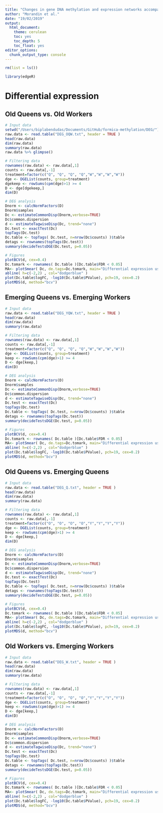 ```yaml
---
title: "Changes in gene DNA methylation and expression networks accompany caste specialization and age-related physiological changes in a social insect"
author: "Morandin et al."
date: "19/02/2019"
output:
  html_document:
    theme: cerulean
    toc: yes
    toc_depth: 5
    toc_float: yes
editor_options: 
  chunk_output_type: console
---
```


```r
rm(list = ls())

library(edgeR)
```

# Differential expression
## Old Queens vs. Old Workers
```r
# Input data
setwd("/Users/biplabendudas/Documents/GitHub/formica-methylation/DEG/")
raw.data <- read.table("DEG_OQW.txt", header = TRUE )
head(raw.data)
dim(raw.data)
summary(raw.data)
raw.data %>% glimpse()

# Filtering data
rownames(raw.data) <- raw.data[,1] 
counts <- raw.data[,-1]
treatment=factor(c("Q", "Q", "Q", "Q","W","W","W","W"))
dge <- DGEList(counts, group=treatment)
dgekeep <- rowSums(cpm(dge)>1) >= 4
D <- dge[dgekeep,]
dim(D)

# DEG analysis
Dnorm <- calcNormFactors(D)
Dnorm$samples
Dc <- estimateCommonDisp(Dnorm,verbose=TRUE)
Dc$common.dispersion
d <- estimateTagwiseDisp(Dc, trend="none")
Dc.test <- exactTest(Dc)
topTags(Dc.test)
Dc.table <- topTags( Dc.test, n=nrow(Dc$counts) )$table
detags <- rownames(topTags(Dc.test))
summary(decideTestsDGE(Dc.test, p=0.05))

# Figures
plotBCV(d, cex=0.4)
Dc.tomark <- rownames( Dc.table )[Dc.table$FDR < 0.05]
MA<- plotSmear( Dc, de.tags=Dc.tomark, main="Differential expression using the common dispersion")
abline( h=c(-2,2) , col="dodgerblue" )
plot(Dc.table$logFC, -log10(Dc.table$PValue), pch=19, cex=0.2)
plotMDS(d, method="bcv")
```

## Emerging Queens vs. Emerging Workers
```r
# Input data
raw.data <- read.table("DEG_YQW.txt", header = TRUE )
head(raw.data)
dim(raw.data)
summary(raw.data)

# Filtering data
rownames(raw.data) <- raw.data[,1] 
counts <- raw.data[,-1]
treatment=factor(c("Q", "Q", "Q", "Q","W","W","W","W"))
dge <- DGEList(counts, group=treatment)
keep <- rowSums(cpm(dge)>1) >= 4
D <- dge[keep,]
dim(D)

# DEG analysis
Dnorm <- calcNormFactors(D)
Dnorm$samples
Dc <- estimateCommonDisp(Dnorm,verbose=TRUE)
Dc$common.dispersion
d <- estimateTagwiseDisp(Dc, trend="none")
Dc.test <- exactTest(Dc)
topTags(Dc.test)
Dc.table <- topTags( Dc.test, n=nrow(Dc$counts) )$table
detags <- rownames(topTags(Dc.test))
summary(decideTestsDGE(Dc.test, p=0.05))

# Figures
plotBCV(d, cex=0.4)
Dc.tomark <- rownames( Dc.table )[Dc.table$FDR < 0.05]
MA<- plotSmear( Dc, de.tags=Dc.tomark, main="Differential expression using the common dispersion")
abline( h=c(-2,2) , col="dodgerblue" )
plot(Dc.table$logFC, -log10(Dc.table$PValue), pch=19, cex=0.2)
plotMDS(d, method="bcv")
```

## Old Queens vs. Emerging Queens
```r
# Input data
raw.data <- read.table("DEG_Q.txt", header = TRUE )
head(raw.data)
dim(raw.data)
summary(raw.data)

# Filtering data
rownames(raw.data) <- raw.data[,1] 
counts <- raw.data[,-1]
treatment=factor(c("O", "O", "O", "O","Y","Y","Y","Y"))
dge <- DGEList(counts, group=treatment)
keep <- rowSums(cpm(dge)>1) >= 4
D <- dge[keep,]
dim(D)

# DEG analysis
Dnorm <- calcNormFactors(D)
Dnorm$samples
Dc <- estimateCommonDisp(Dnorm,verbose=TRUE)
Dc$common.dispersion
d <- estimateTagwiseDisp(Dc, trend="none")
Dc.test <- exactTest(Dc)
topTags(Dc.test)
Dc.table <- topTags( Dc.test, n=nrow(Dc$counts) )$table
detags <- rownames(topTags(Dc.test))
summary(decideTestsDGE(Dc.test, p=0.05))

# Figures
plotBCV(d, cex=0.4)
Dc.tomark <- rownames( Dc.table )[Dc.table$FDR < 0.05]
MA<- plotSmear( Dc, de.tags=Dc.tomark, main="Differential expression using the common dispersion")
abline( h=c(-2,2) , col="dodgerblue" )
plot(Dc.table$logFC, -log10(Dc.table$PValue), pch=19, cex=0.2)
plotMDS(d, method="bcv")
```

## Old Workers vs. Emerging Workers
```r
# Input data
raw.data <- read.table("DEG_W.txt", header = TRUE )
head(raw.data)
dim(raw.data)
summary(raw.data)

# Filtering data
rownames(raw.data) <- raw.data[,1] 
counts <- raw.data[,-1]
treatment=factor(c("O", "O", "O", "O","Y","Y","Y","Y"))
dge <- DGEList(counts, group=treatment)
keep <- rowSums(cpm(dge)>1) >= 4
D <- dge[keep,]
dim(D)

# DEG analysis
Dnorm <- calcNormFactors(D)
Dnorm$samples
Dc <- estimateCommonDisp(Dnorm,verbose=TRUE)
Dc$common.dispersion
d <- estimateTagwiseDisp(Dc, trend="none")
Dc.test <- exactTest(Dc)
topTags(Dc.test)
Dc.table <- topTags( Dc.test, n=nrow(Dc$counts) )$table
detags <- rownames(topTags(Dc.test))
summary(decideTestsDGE(Dc.test, p=0.05))

# Figures
plotBCV(d, cex=0.4)
Dc.tomark <- rownames( Dc.table )[Dc.table$FDR < 0.05]
MA<- plotSmear( Dc, de.tags=Dc.tomark, main="Differential expression using the common dispersion")
abline( h=c(-2,2) , col="dodgerblue" )
plot(Dc.table$logFC, -log10(Dc.table$PValue), pch=19, cex=0.2)
plotMDS(d, method="bcv")
```
